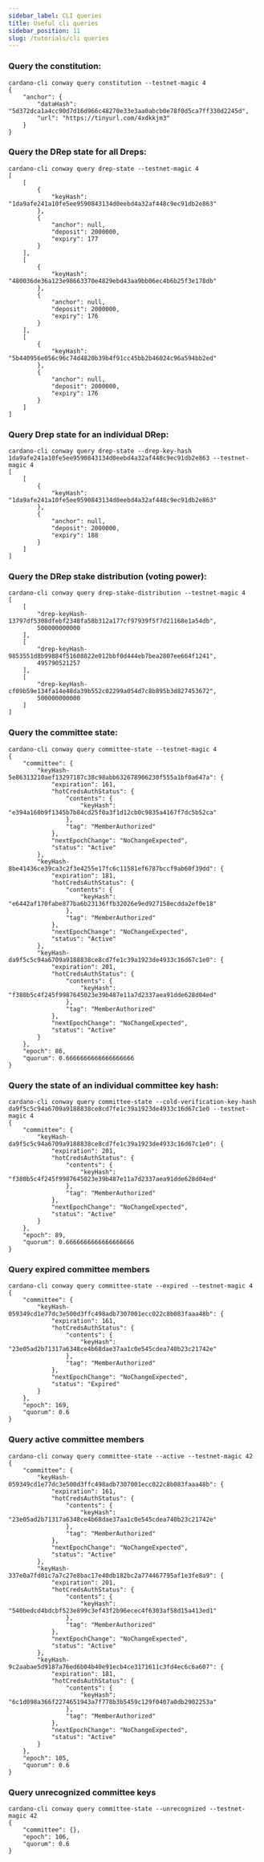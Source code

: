 ```yaml
---
sidebar_label: CLI queries
title: Useful cli queries
sidebar_position: 11
slug: /tutorials/cli queries
---
```


### Query the constitution:
````
cardano-cli conway query constitution --testnet-magic 4
{
    "anchor": {
        "dataHash": "5d372dca1a4cc90d7d16d966c48270e33e3aa0abcb0e78f0d5ca7ff330d2245d",
        "url": "https://tinyurl.com/4xdkkjm3"
    }
}
````
### Query the DRep state for all Dreps:
````
cardano-cli conway query drep-state --testnet-magic 4
[
    [
        {
            "keyHash": "1da9afe241a10fe5ee9590843134d0eebd4a32af448c9ec91db2e863"
        },
        {
            "anchor": null,
            "deposit": 2000000,
            "expiry": 177
        }
    ],
    [
        {
            "keyHash": "480036de36a123e98663370e4829ebd43aa9bb06ec4b6b25f3e178db"
        },
        {
            "anchor": null,
            "deposit": 2000000,
            "expiry": 176
        }
    ],
    [
        {
            "keyHash": "5b440956e056c96c74d4820b39b4f91cc45bb2b46024c96a594bb2ed"
        },
        {
            "anchor": null,
            "deposit": 2000000,
            "expiry": 176
        }
    ]
]
````

### Query Drep state for an individual DRep:
````
cardano-cli conway query drep-state --drep-key-hash 1da9afe241a10fe5ee9590843134d0eebd4a32af448c9ec91db2e863 --testnet-magic 4
[
    [
        {
            "keyHash": "1da9afe241a10fe5ee9590843134d0eebd4a32af448c9ec91db2e863"
        },
        {
            "anchor": null,
            "deposit": 2000000,
            "expiry": 188
        }
    ]
]
````
### Query the DRep stake distribution (voting power):
````
cardano-cli conway query drep-stake-distribution --testnet-magic 4
[
    [
        "drep-keyHash-13797df5308dfebf2348fa58b312a177cf97939f5f7d21168e1a54db",
        500000000000
    ],
    [
        "drep-keyHash-9853551d8b99884f51608822e012bbf0d444eb7bea2807ee664f1241",
        495790521257
    ],
    [
        "drep-keyHash-cf09b59e134fa14e48da39b552c02299a054d7c8b895b3d827453672",
        500000000000
    ]
]
````
### Query the committee state:
````
cardano-cli conway query committee-state --testnet-magic 4
{
    "committee": {
        "keyHash-5e86313210aef13297187c38c98abb632678906230f555a1bf0a647a": {
            "expiration": 161,
            "hotCredsAuthStatus": {
                "contents": {
                    "keyHash": "e394a160b9f1345b7b84cd25f0a3f1d12cb0c9835a4167f7dc5b52ca"
                },
                "tag": "MemberAuthorized"
            },
            "nextEpochChange": "NoChangeExpected",
            "status": "Active"
        },
        "keyHash-8be41436ce39ca3c2f3e4255e17fc6c11581ef6787bccf9ab60f39dd": {
            "expiration": 181,
            "hotCredsAuthStatus": {
                "contents": {
                    "keyHash": "e6442af170fabe877ba6b23136ffb32026e9ed927158ecdda2ef0e18"
                },
                "tag": "MemberAuthorized"
            },
            "nextEpochChange": "NoChangeExpected",
            "status": "Active"
        },
        "keyHash-da9f5c5c94a6709a9188838ce8cd7fe1c39a1923de4933c16d67c1e0": {
            "expiration": 201,
            "hotCredsAuthStatus": {
                "contents": {
                    "keyHash": "f380b5c4f245f9987645023e39b487e11a7d2337aea91dde628d04ed"
                },
                "tag": "MemberAuthorized"
            },
            "nextEpochChange": "NoChangeExpected",
            "status": "Active"
        }
    },
    "epoch": 86,
    "quorum": 0.6666666666666666666
}
````
### Query the state of an individual committee key hash:
````
cardano-cli conway query committee-state --cold-verification-key-hash da9f5c5c94a6709a9188838ce8cd7fe1c39a1923de4933c16d67c1e0 --testnet-magic 4
{
    "committee": {
        "keyHash-da9f5c5c94a6709a9188838ce8cd7fe1c39a1923de4933c16d67c1e0": {
            "expiration": 201,
            "hotCredsAuthStatus": {
                "contents": {
                    "keyHash": "f380b5c4f245f9987645023e39b487e11a7d2337aea91dde628d04ed"
                },
                "tag": "MemberAuthorized"
            },
            "nextEpochChange": "NoChangeExpected",
            "status": "Active"
        }
    },
    "epoch": 89,
    "quorum": 0.6666666666666666666
}
````
### Query expired committee members
````
cardano-cli conway query committee-state --expired --testnet-magic 4
{
    "committee": {
        "keyHash-059349cd1e77dc3e500d3ffc498adb7307001ecc022c8b083faaa48b": {
            "expiration": 161,
            "hotCredsAuthStatus": {
                "contents": {
                    "keyHash": "23e05ad2b71317a6348ce4b68dae37aa1c0e545cdea740b23c21742e"
                },
                "tag": "MemberAuthorized"
            },
            "nextEpochChange": "NoChangeExpected",
            "status": "Expired"
        }
    },
    "epoch": 169,
    "quorum": 0.6
}
````
### Query active committee members

````
cardano-cli conway query committee-state --active --testnet-magic 42
{
    "committee": {
        "keyHash-059349cd1e77dc3e500d3ffc498adb7307001ecc022c8b083faaa48b": {
            "expiration": 161,
            "hotCredsAuthStatus": {
                "contents": {
                    "keyHash": "23e05ad2b71317a6348ce4b68dae37aa1c0e545cdea740b23c21742e"
                },
                "tag": "MemberAuthorized"
            },
            "nextEpochChange": "NoChangeExpected",
            "status": "Active"
        },
        "keyHash-337e0a7fd01c7a7c27e8bac17e40db182bc2a774467795af1e3fe8a9": {
            "expiration": 201,
            "hotCredsAuthStatus": {
                "contents": {
                    "keyHash": "540bedcd4bdcbf523e899c3ef43f2b96ecec4f6303af58d15a413ed1"
                },
                "tag": "MemberAuthorized"
            },
            "nextEpochChange": "NoChangeExpected",
            "status": "Active"
        },
        "keyHash-9c2aabae5d9187a76ed6b04b40e91ecb4ce3171611c3fd4ec6c6a607": {
            "expiration": 181,
            "hotCredsAuthStatus": {
                "contents": {
                    "keyHash": "6c1d098a366f2274651943a7f778b3b5459c129f0407a0db2902253a"
                },
                "tag": "MemberAuthorized"
            },
            "nextEpochChange": "NoChangeExpected",
            "status": "Active"
        }
    },
    "epoch": 105,
    "quorum": 0.6
}
````
### Query unrecognized committee keys
````
cardano-cli conway query committee-state --unrecognized --testnet-magic 42
{
    "committee": {},
    "epoch": 106,
    "quorum": 0.6
}
````
